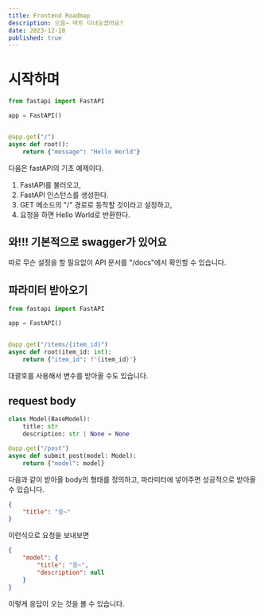 ```yaml
---
title: Frontend Roadmap
description: 으음~ 마트 다녀오셨어요?
date: 2023-12-28
published: true
---
```


# 시작하며

```python
from fastapi import FastAPI

app = FastAPI()


@app.get("/")
async def root():
    return {"message": "Hello World"}
```

다음은 fastAPI의 기초 예제이다.

1. FastAPI를 불러오고,
2. FastAPI 인스턴스를 생성한다.
3. GET 메소드의 "/" 경로로 동작할 것이라고 설정하고,
4. 요청을 하면 Hello World로 반환한다.

## 와!!! 기본적으로 swagger가 있어요

따로 무슨 설정을 할 필요없이 API 문서를 "/docs"에서 확인할 수 있습니다.

## 파라미터 받아오기

```python
from fastapi import FastAPI

app = FastAPI()


@app.get("/items/{item_id}")
async def root(item_id: int):
    return {"item_id": f"{item_id}"}
```

대괄호를 사용해서 변수를 받아올 수도 있습니다.

## request body

```python
class Model(BaseModel):
    title: str
    description: str | None = None

@app.get("/post")
async def submit_post(model: Model):
    return {"model": model}
```

다음과 같이 받아올 body의 형태를 정의하고,
파라미터에 넣어주면 성공적으로 받아올 수 있습니다.

```json
{
	"title": "응~"
}
```

이런식으로 요청을 보내보면

```json
{
	"model": {
		"title": "응~",
		"description": null
	}
}
```

이렇게 응답이 오는 것을 볼 수 있습니다.